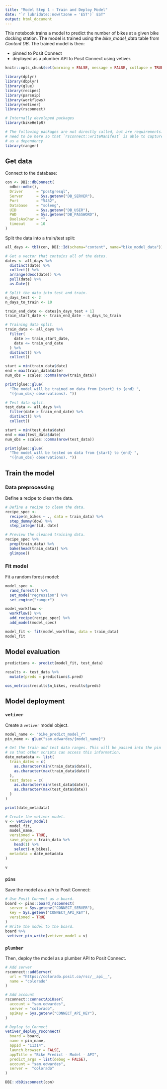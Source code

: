 ```yaml
---
title: "Model Step 1 - Train and Deploy Model"
date: "`r lubridate::now(tzone = 'EST')` EST"
output: html_document
---
```


This notebook trains a model to predict the number of bikes at a given bike docking station. The model is trained using the *bike_model_data* table from *Content DB*. The trained model is then:

- pinned to Posit Connect
- deployed as a plumber API to Posit Connect using vetiver.

```r
knitr::opts_chunk$set(warning = FALSE, message = FALSE, collapse = TRUE) 

library(dplyr)
library(dbplyr)
library(glue)
library(recipes)
library(parsnip)
library(workflows)
library(vetiver)
library(rsconnect)

# Internally developed packages
library(bikeHelpR)

# The following packages are not directly called, but are requirements. They
# need to be here so that `rsconnect::writeManifest` is able to capture them
# as a dependency.
library(ranger)

```

## Get data

Connect to the database:

```r
con <- DBI::dbConnect(
  odbc::odbc(),
  Driver      = "postgresql",
  Server      = Sys.getenv("DB_SERVER"),
  Port        = "5432",
  Database    = "soleng",
  UID         = Sys.getenv("DB_USER"),
  PWD         = Sys.getenv("DB_PASSWORD"),
  BoolsAsChar = "",
  timeout     = 10
)
```

Split the data into a train/test split:

```r
all_days <- tbl(con, DBI::Id(schema="content", name="bike_model_data"))

# Get a vector that contains all of the dates.
dates <- all_days %>%
  distinct(date) %>%
  collect() %>%
  arrange(desc(date)) %>%
  pull(date) %>%
  as.Date()

# Split the data into test and train.
n_days_test <- 2
n_days_to_train <- 10

train_end_date <- dates[n_days_test + 1]
train_start_date <- train_end_date - n_days_to_train

# Training data split.
train_data <- all_days %>%
  filter(
    date >= train_start_date,
    date <= train_end_date
  ) %>%
  distinct() %>%
  collect()

start = min(train_data$date)
end = max(train_data$date)
num_obs = scales::comma(nrow(train_data))

print(glue::glue(
  "The model will be trained on data from {start} to {end} ",
  "({num_obs} observations). "))

# Test data split.
test_data <- all_days %>%
  filter(date > train_end_date) %>%
  distinct() %>%
  collect()

start = min(test_data$date)
end = max(test_data$date)
num_obs = scales::comma(nrow(test_data))

print(glue::glue(
  "The model will be tested on data from {start} to {end} ",
  "({num_obs} observations). "))
```

## Train the model

### Data preprocessing

Define a recipe to clean the data.

```r
# Define a recipe to clean the data.
recipe_spec <- 
  recipe(n_bikes ~ ., data = train_data) %>% 
  step_dummy(dow) %>%
  step_integer(id, date)

# Preview the cleaned training data.
recipe_spec %>% 
  prep(train_data) %>% 
  bake(head(train_data)) %>%
  glimpse()
```

### Fit model

Fit a random forest model:

```r
model_spec <- 
  rand_forest() %>%
  set_mode("regression") %>%
  set_engine("ranger")

model_workflow <- 
  workflow() %>%
  add_recipe(recipe_spec) %>%
  add_model(model_spec)

model_fit <- fit(model_workflow, data = train_data)
model_fit
```

## Model evaluation

```r
predictions <- predict(model_fit, test_data)

results <- test_data %>%
  mutate(preds = predictions$.pred)

oos_metrics(results$n_bikes, results$preds)
```

## Model deployment

### `vetiver`

Create a `vetiver` model object.

```r
model_name <- "bike_predict_model_r"
pin_name <- glue("sam.edwardes/{model_name}")

# Get the train and test data ranges. This will be passed into the pin metadata
# so that other scripts can access this information.
date_metadata <- list(
  train_dates = c(
    as.character(min(train_data$date)), 
    as.character(max(train_data$date))
  ),
  test_dates = c(
    as.character(min(test_data$date)), 
    as.character(max(test_data$date))
  )
)

print(date_metadata)

# Create the vetiver model.
v <- vetiver_model(
  model_fit, 
  model_name,
  versioned = TRUE,
  save_ptype = train_data %>%
    head(1) %>%
    select(-n_bikes),
  metadata = date_metadata
)

v
```

### `pins`

Save the model as a *pin* to Posit Connect:

```r
# Use Posit Connect as a board.
board <- pins::board_rsconnect(
  server = Sys.getenv("CONNECT_SERVER"),
  key = Sys.getenv("CONNECT_API_KEY"),
  versioned = TRUE
)
# Write the model to the board.
board %>%
 vetiver_pin_write(vetiver_model = v)
```

### `plumber`

Then, deploy the model as a plumber API to Posit Connect.

```r
# Add server
rsconnect::addServer(
  url = "https://colorado.posit.co/rsc/__api__",
  name = "colorado"
)

# Add account
rsconnect::connectApiUser(
  account = "sam.edwardes",
  server = "colorado",
  apiKey = Sys.getenv("CONNECT_API_KEY"),
)

# Deploy to Connect
vetiver_deploy_rsconnect(
  board = board,
  name = pin_name,
  appId = "11314",
  launch.browser = FALSE,
  appTitle = "Bike Predict - Model - API",
  predict_args = list(debug = FALSE),
  account = "sam.edwardes",
  server =  "colorado"
)

```

```r
DBI::dbDisconnect(con)
```

